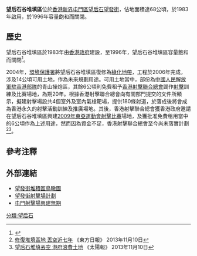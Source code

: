 '''望后石谷堆填區'''位於[[香港|香港]][[新界|新界]][[屯門區|屯門區]][[望后石|望后石]][[望發街|望發街]]，佔地面積達68公頃，於1983年啟用，於1996年容量飽和而關閉。

== 歷史 ==
望后石谷堆填區於1983年由[[香港政府|香港政府]]建設，至1996年，望后石谷堆填區容量飽和而關閉<ref>{{Cite web |url=http://hk-place.com/viewtext.php?id=126 |title=垃圾堆填區 |access-date=2014-11-04 |archive-date=2020-01-10 |archive-url=https://web.archive.org/web/20200110011356/http://www.hk-place.com/viewtext.php?id=126 |dead-url=no }}</ref>。

2004年，[[環境保護署|環境保護署]]將望后石谷堆填區復修為[[綠化地帶|綠化地帶]]，工程於2006年完成，涉及14公頃可用土地，作為未來規劃用途。可用土地當中，部份為[[中國人民解放軍駐香港部隊|中國人民解放軍駐香港部隊]]的青山操炮區，其餘6公頃則免費租予[[香港射擊聯合總會|香港射擊聯合總會]]闢作[[射擊|射擊]]訓練及比賽場地，為期20年。根據香港射擊聯合總會向有關部門提交的文件所顯示，擬建射擊場設共4個室外及室內氣槍靶場，提供180條射道，於落成後將會成為香港永久的射擊活動訓練及推廣場地。其後，香港射擊聯合總會獲香港政府邀請在望后石谷堆填區興建[[2009年東亞運動會射擊比賽|2009年東亞運動會射擊比賽]]場地，及獲批准免費租用當中的6公頃作為上述用途，然而因為資金不足，香港射擊聯合總會至今尚未落實計劃<ref>[http://orientaldaily.on.cc/cnt/news/20131110/00176_013.html 修復堆填區地 丟空近七年] {{Wayback|url=http://orientaldaily.on.cc/cnt/news/20131110/00176_013.html |date=20191210044548 }} 《東方日報》 2013年11月10日</ref><ref>[http://the-sun.on.cc/cnt/news/20131110/00407_040.html 望后石堆填丟空 港府浪費土地] {{Wayback|url=http://the-sun.on.cc/cnt/news/20131110/00407_040.html |date=20141113165650 }} 《太陽報》 2013年11月10日</ref>。

== 參考注釋 ==
{{reflist}}

== 外部連結 ==
*[http://www.epd.gov.hk/epd/tc_chi/environmentinhk/waste/prob_solutions/msw_pillarpoint.html 望發街堆積區鳥瞰圖] {{Wayback|url=http://www.epd.gov.hk/epd/tc_chi/environmentinhk/waste/prob_solutions/msw_pillarpoint.html |date=20191122031809 }}
*[http://www.epd.gov.hk/eia/chi/register/profile/latest/cdir164/cdir164.pdf 望發街射擊場計劃] {{Wayback|url=http://www.epd.gov.hk/eia/chi/register/profile/latest/cdir164/cdir164.pdf |date=20191111043531 }}
*[https://web.archive.org/web/20110511193652/http://www.takungpao.com.hk/news/11/05/04/GW-1368316.htm 屯門射擊場興建無期]

{{香港垃圾堆填區}}

[[分類:望后石|分類:望后石]]